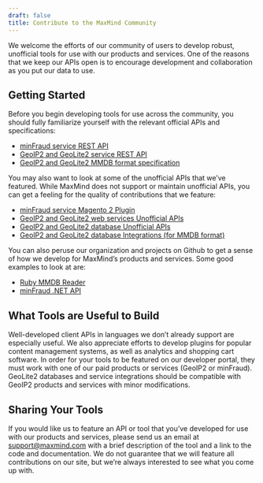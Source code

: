 ```yaml
---
draft: false
title: Contribute to the MaxMind Community
---
```


We welcome the efforts of our community of users to develop robust, unofficial
tools for use with our products and services. One of the reasons that we keep
our APIs open is to encourage development and collaboration as you put our data
to use.

## Getting Started
Before you begin developing tools for use across the community, you should fully
familiarize yourself with the relevant official APIs and specifications:
* [minFraud service REST
API](/minfraud/api-documentation/#request-and-response-api-references)
* [GeoIP2 and GeoLite2 service REST
API](/geoip/docs/web-services#request-and-response-api-references)
* [GeoIP2 and GeoLite2 MMDB format
specification](https://github.com/maxmind/MaxMind-DB/blob/main/MaxMind-DB-spec.md)

You may also want to look at some of the unofficial APIs that we’ve featured.
While MaxMind does not support or maintain unofficial APIs, you can get a
feeling for the quality of contributions that we feature:

* [minFraud service Magento 2
Plugin](https://www.weltpixel.com/magento2-maxmind-fraud-prevention-minfraud.html)
* [GeoIP2 and GeoLite2 web services Unofficial
APIs](/geoip/docs/web-services/#third-party-api-clients)
* [GeoIP2 and GeoLite2 database Unofficial
APIs](/geoip/docs/databases/#unofficial-api-clients)
* [GeoIP2 and GeoLite2 database Integrations (for MMDB
format)](/geoip/docs/databases/#integrations)

You can also peruse our organization and projects on Github to get a sense of
how we develop for MaxMind’s products and services. Some good examples to look
at are:

* [Ruby MMDB Reader](https://github.com/maxmind/MaxMind-DB-Reader-ruby)
* [minFraud .NET API](https://github.com/maxmind/minfraud-api-dotnet)

## What Tools are Useful to Build

Well-developed client APIs in languages we don’t already support are especially
useful. We also appreciate efforts to develop plugins for popular content
management systems, as well as analytics and shopping cart software. In order
for your tools to be featured on our developer portal, they must work with one
of our paid products or services (GeoIP2 or minFraud). GeoLite2 databases and
service integrations should be compatible with GeoIP2 products and services with
minor modifications.

## Sharing Your Tools

If you would like us to feature an API or tool that you’ve developed for use
with our products and services, please send us an email at support@maxmind.com
with a brief description of the tool and a link to the code and documentation.
We do not guarantee that we will feature all contributions on our site, but
we’re always interested to see what you come up with.
